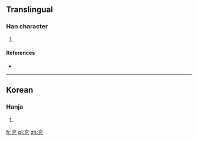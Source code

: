 ==Translingual==

===Han character===
{{Han char|rn=5|rad=乙|as=05|sn=6|four=|canj=卜口弓 (YRN)}}

# {{defn|Han|sort=乙05}}

====References====
* {{Han ref|kx=0084.141|dkj=|dj=|hdz=|uh=3414|ud=13332|bh=|bd=}}

----

==Korean==

===Hanja===
{{ko-hanja|hangeul=골|rv=gol|mr=kol|y=kol}}

# {{defn|lang=ko|sort=乙05}}

[[fr:㐔]]
[[pl:㐔]]
[[zh:㐔]]